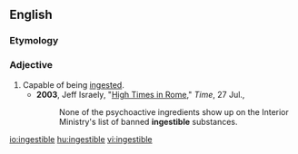==English==

===Etymology===
{{suffix|ingest|ible}}

===Adjective===
{{en-adj}}

# Capable of being [[ingest]]ed.
#* '''2003''', Jeff Israely, "[http://www.time.com/time/magazine/article/0,9171,471152,00.html High Times in Rome]," ''Time'', 27 Jul.,
#*: None of the psychoactive ingredients show up on the Interior Ministry's list of banned '''ingestible''' substances.

[[io:ingestible]]
[[hu:ingestible]]
[[vi:ingestible]]
